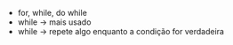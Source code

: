 






-   for, while, do while
-   while → mais usado
-   while → repete algo enquanto a condição for verdadeira


